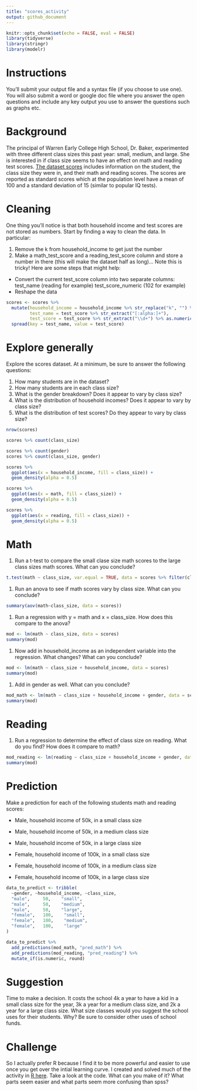 ```yaml
---
title: "scores_activity"
output: github_document
---
```


```r
knitr::opts_chunk$set(echo = FALSE, eval = FALSE)
library(tidyverse)
library(stringr)
library(modelr)
```

# Instructions

You'll submit your output file and a syntax file (if you choose to use one). You will also submit a word or google doc file where you answer the open questions and include any key output you use to answer the questions such as graphs etc.

# Background

The principal of Warren Early College High School, Dr. Baker, experimented with three different class sizes this past year: small, medium, and large. She is interested in if class size seems to have an effect on math and reading test scores. [The dataset scores](https://drive.google.com/open?id=0BxNjWD0-A_iaNHNPeDdnaHgwcWs) includes information on the student, the class size they were in, and their math and reading scores. The scores are reported as standard scores which at the population level have a mean of 100 and a standard deviation of 15 (similar to popular IQ tests).

# Cleaning

One thing you'll notice is that both household income and test scores are not stored as numbers. Start by finding a way to clean the data. In particular:

1. Remove the k from household_income to get just the number
2. Make a math_test_score and a reading_test_score column and store a number in there (this will make the dataset half as long)... Note this is tricky! Here are some steps that might help:

- Convert the current test_score column into two separate columns: test_name (reading for example) test_score_numeric (102 for example)
- Reshape the data  

```r
scores <- scores %>% 
  mutate(household_income = household_income %>% str_replace("k", "") %>% as.numeric(),
         test_name = test_score %>% str_extract("[:alpha:]+"),
         test_score = test_score %>% str_extract("\\d+") %>% as.numeric()) %>% 
  spread(key = test_name, value = test_score)
```

# Explore generally

Explore the scores dataset. At a minimum, be sure to answer the following questions:

1. How many students are in the dataset?
1. How many students are in each class size?
1. What is the gender breakdown? Does it appear to vary by class size?
1. What is the distribution of household incomes? Does it appear to vary by class size?
1. What is the distribution of test scores? Do they appear to vary by class size?

```r
nrow(scores)

scores %>% count(class_size)

scores %>% count(gender)
scores %>% count(class_size, gender)

scores %>% 
  ggplot(aes(x = household_income, fill = class_size)) +
  geom_density(alpha = 0.5)

scores %>% 
  ggplot(aes(x = math, fill = class_size)) +
  geom_density(alpha = 0.5)

scores %>% 
  ggplot(aes(x = reading, fill = class_size)) +
  geom_density(alpha = 0.5)
```

# Math

1. Run a t-test to compare the small clase size math scores to the large class sizes math scores. What can you conclude?

```r
t.test(math ~ class_size, var.equal = TRUE, data = scores %>% filter(class_size != "medium"))
```

1. Run an anova to see if math scores vary by class size. What can you conclude?

```r
summary(aov(math~class_size, data = scores))
```

1. Run a regression with y = math and x = class_size. How does this compare to the anova?

```r
mod <- lm(math ~ class_size, data = scores)
summary(mod)
```

1. Now add in household_income as an independent variable into the regression. What changes? What can you conclude?

```r
mod <- lm(math ~ class_size + household_income, data = scores)
summary(mod)
```

1. Add in gender as well. What can you conclude?

```r
mod_math <- lm(math ~ class_size + household_income + gender, data = scores)
summary(mod)
```

# Reading

1. Run a regression to determine the effect of class size on reading. What do you find? How does it compare to math?

```r
mod_reading <- lm(reading ~ class_size + household_income + gender, data = scores)
summary(mod)
```

# Prediction

Make a prediction for each of the following students math and reading scores:

- Male, household income of 50k, in a small class size
- Male, household income of 50k, in a medium class size
- Male, household income of 50k, in a large class size

- Female, household income of 100k, in a small class size
- Female, household income of 100k, in a medium class size
- Female, household income of 100k, in a large class size

```r
data_to_predict <- tribble(
  ~gender, ~household_income, ~class_size,
  "male",     50,    "small",
  "male",     50,    "medium",
  "male",     50,    "large",
  "female",   100,    "small",
  "female",   100,    "medium",
  "female",   100,    "large"
)

data_to_predict %>% 
  add_predictions(mod_math, "pred_math") %>% 
  add_predictions(mod_reading, "pred_reading") %>% 
  mutate_if(is.numeric, round)
```

# Suggestion

Time to make a decision. It costs the school 4k a year to have a kid in a small class size for the year, 3k a year for a medium class size, and 2k a year for a large class size. What size classes would you suggest the school uses for their students. Why? Be sure to consider other uses of school funds. 

# Challenge

So I actually prefer R because I find it to be more powerful and easier to use once you get over the intial learning curve. I created and solved much of the activity in [R here](https://github.com/stenhaug/ben_teaching/blob/master/scores_activity_solutions.md). Take a look at the code. What can you make of it? What parts seem easier and what parts seem more confusing than spss?
